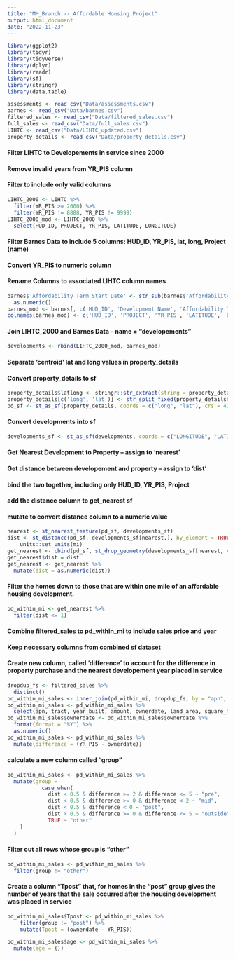 ```yaml
---
title: "MM_Branch -- Affordable Housing Project"
output: html_document
date: "2022-11-23"
---
```


```r
library(ggplot2)
library(tidyr)
library(tidyverse)
library(dplyr)
library(readr)
library(sf)
library(stringr)
library(data.table)
```


```r
assessments <- read_csv("Data/assessments.csv")
barnes <- read_csv("Data/barnes.csv")
filtered_sales <- read_csv("Data/filtered_sales.csv")
full_sales <- read_csv("Data/full_sales.csv")
LIHTC <- read_csv("Data/LIHTC_updated.csv")
property_details <- read_csv("Data/property_details.csv")
```
#### Filter LIHTC to Developements in service since 2000
#### Remove invalid years from YR_PIS column
#### Filter to include only valid columns

```r
LIHTC_2000 <- LIHTC %>% 
  filter(YR_PIS >= 2000) %>% 
  filter(YR_PIS != 8888, YR_PIS != 9999)
LIHTC_2000_mod <- LIHTC_2000 %>% 
  select(HUD_ID, PROJECT, YR_PIS, LATITUDE, LONGITUDE)
```
#### Filter Barnes Data to include 5 columns: HUD_ID, YR_PIS, lat, long, Project (name)
#### Convert YR_PIS to numeric column
#### Rename Columns to associated LIHTC column names
```r
barnes$'Affordability Term Start Date' <- str_sub(barnes$'Affordability Term Start Date', start=-4, end=-1) %>%
  as.numeric()
barnes_mod <- barnes[, c('HUD_ID', 'Development Name', 'Affordability Term Start Date', 'lat', 'lng')]
colnames(barnes_mod) <- c('HUD_ID', 'PROJECT', 'YR_PIS', 'LATITUDE', 'LONGITUDE')
```
#### Join LIHTC_2000 and Barnes Data -- name = "developements"

```r
developments <- rbind(LIHTC_2000_mod, barnes_mod)
```

#### Separate 'centroid' lat and long values in property_details
#### Convert property_details to sf
```r
property_details$latlong <- stringr::str_extract(string = property_details$centroid, pattern = "(?<=\\().*(?=\\))")
property_details[c('long', 'lat')] <- str_split_fixed(property_details$latlong,',', 2)
pd_sf <- st_as_sf(property_details, coords = c("long", "lat"), crs = 4326)
```

#### Convert developments into sf 
```r
developments_sf <- st_as_sf(developments, coords = c("LONGITUDE", "LATITUDE"), crs = 4326)
```

#### Get Nearest Development to Property -- assign to 'nearest'
#### Get distance between developement and property -- assign to 'dist'
#### bind the two together, including only HUD_ID, YR_PIS, Project
#### add the distance column to get_nearest sf
#### mutate to convert distance column to a numeric value
```r
nearest <- st_nearest_feature(pd_sf, developments_sf)
dist <- st_distance(pd_sf, developments_sf[nearest,], by_element = TRUE) %>%
    units::set_units(mi)
get_nearest <- cbind(pd_sf, st_drop_geometry(developments_sf[nearest, c("HUD_ID", "YR_PIS", "PROJECT")]))
get_nearest$dist = dist
get_nearest <- get_nearest %>% 
  mutate(dist = as.numeric(dist))
```

#### Filter the homes down to those that are within one mile of an affordable housing development.
```r
pd_within_mi <- get_nearest %>% 
  filter(dist <= 1)
```

#### Combine filtered_sales to pd_within_mi to include sales price and year
#### Keep necessary columns from combined sf dataset
#### Create new column, called 'difference' to account for the difference in property purchase and the nearest developement year placed in service
```r
dropdup_fs <- filtered_sales %>%
  distinct()
pd_within_mi_sales <- inner_join(pd_within_mi, dropdup_fs, by = "apn", copy = FALSE, suffix = c(".pd_within_mi", ".dropdup_fs"))
pd_within_mi_sales <- pd_within_mi_sales %>% 
  select(apn, tract, year_built, amount, ownerdate, land_area, square_footage, story_height, building_condition, number_of_rooms, number_of_beds, number_of_baths, number_of_half_bath, number_of_fixtures, PROJECT, HUD_ID, dist, YR_PIS, geometry)
pd_within_mi_sales$ownerdate <- pd_within_mi_sales$ownerdate %>% 
  format(format = "%Y") %>% 
  as.numeric()
pd_within_mi_sales <- pd_within_mi_sales %>% 
  mutate(difference = (YR_PIS - ownerdate))
```

#### calculate a new column called "group"
```r
pd_within_mi_sales <- pd_within_mi_sales %>%
  mutate(group = 
           case_when(
             dist < 0.5 & difference >= 2 & difference <= 5 ~ "pre",
             dist < 0.5 & difference >= 0 & difference < 2 ~ "mid",
             dist < 0.5 & difference < 0 ~ "post",
             dist > 0.5 & difference >= 0 & difference <= 5 ~ "outside",
             TRUE ~ "other"
    )
  )
```

#### Filter out all rows whose group is "other"
```r
pd_within_mi_sales <- pd_within_mi_sales %>% 
  filter(group != "other")
```

#### Create a column "Tpost" that, for homes in the "post" group gives the number of years that the sale occurred after the housing development was placed in service
```r
pd_within_mi_sales$Tpost <- pd_within_mi_sales %>%
    filter(group != "post") %>% 
    mutate(Tpost = (ownerdate - YR_PIS))
```

```r
pd_within_mi_sales$age <- pd_within_mi_sales %>% 
  mutate(age = ())
```







